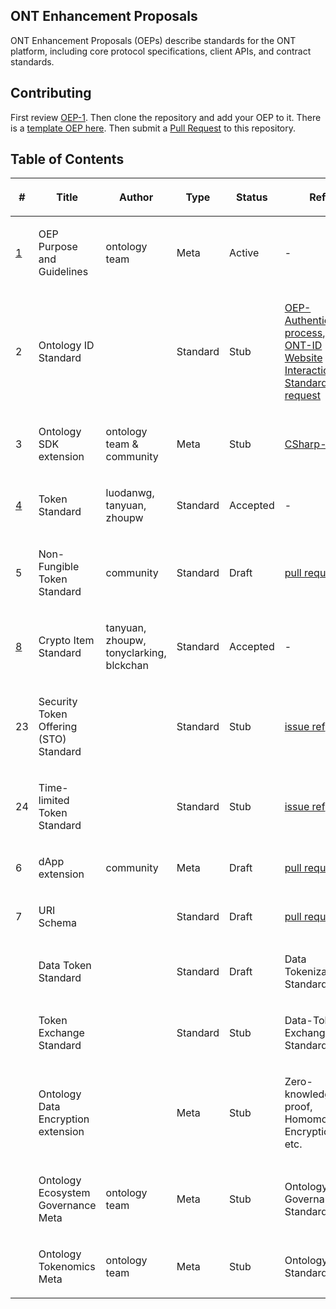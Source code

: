 ==ONT Enhancement Proposals==

ONT Enhancement Proposals (OEPs) describe standards for the ONT platform, including core protocol specifications, client APIs, and contract standards.

==Contributing==

First review [[OEPS/OEP-1.mediawiki|OEP-1]]. Then clone the repository and add your OEP to it. There is a [[OEP-X.mediawiki|template OEP here]]. Then submit a [https://github.com/ontio/OEPs/pulls Pull Request] to this repository.

==Table of Contents==

{| class="wikitable sortable" style="width: auto; text-align: center; font-size: smaller; table-layout: fixed;"
!<nowiki>#</nowiki>
!Title
!Author
!Type
!Status
!Ref.
|-
| [[OEPS/OEP-1.mediawiki|1]]
| OEP Purpose and Guidelines
| ontology team
| Meta
| Active
| -
|-
| 2
| Ontology ID Standard
| 
| Standard
| Stub
| [[meta-backup/OEP-Authentication process of user in off-chain communication.mediawiki|OEP-Authentication process]], [https://github.com/ontio/OEPs/pull/9 ONT-ID Website Interaction Standard pull request]
|-
| 3
| Ontology SDK extension
| ontology team & community
| Meta
| Stub
| [[meta-backup/OEP-CSharp-SDK.mediawiki|CSharp-SDK]]
|-
| [[OEPS/OEP-4.mediawiki|4]]
| Token Standard
| luodanwg, tanyuan, zhoupw
| Standard
| Accepted
| -
|-
| 5
| Non-Fungible Token Standard
| community
| Standard
| Draft
| [https://github.com/ontio/OEPs/pull/10 pull request]
|-
| [[OEPS/OEP-8.mediawiki|8]]
| Crypto Item Standard
| tanyuan, zhoupw, tonyclarking, blckchan
| Standard
| Accepted
| -
|-
| 23
| Security Token Offering (STO) Standard
| 
| Standard
| Stub
| [https://github.com/ontio/OEPs/issues/23 issue ref]
|-
| 24
| Time-limited Token Standard
| 
| Standard
| Stub
| [https://github.com/ontio/OEPs/issues/24 issue ref]
|-
| 6
| dApp extension
| community
| Meta
| Draft
| [https://github.com/ontio/OEPs/pull/8 pull request]
|-
| 7
| URI Schema
| 
| Standard
| Draft
| [https://github.com/ontio/OEPs/pull/19 pull request]
|-
| 
| Data Token Standard
| 
| Standard
| Draft
| Data Tokenization Standard, etc.
|-
| 
| Token Exchange Standard
| 
| Standard
| Stub
| Data-Token Exchange Standard, etc.
|-
| 
| Ontology Data Encryption extension
| 
| Meta
| Stub
| Zero-knowledge proof, Homomorphic Encryption, etc.
|-
| 
| Ontology Ecosystem Governance Meta
| ontology team
| Meta
| Stub
| Ontology Governance Standard
|-
| 
| Ontology Tokenomics Meta
| ontology team
| Meta
| Stub
| Ontology Gas Standard
|}
